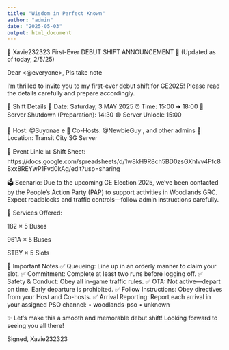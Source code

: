 ```yaml
---
title: "Wisdom in Perfect Known"
author: "admin"
date: "2025-05-03"
output: html_document
---
```


📣 Xavie232323 First-Ever DEBUT SHIFT ANNOUNCEMENT 🚌 (Updated as of today, 2/5/25)

Dear <@everyone>, Pls take note 

I’m thrilled to invite you to my first-ever debut shift for GE2025! Please read the details carefully and prepare accordingly.

🔑 Shift Details
📅 Date: Saturday, 3 MAY 2025
⏰ Time: 15:00 ➜ 18:00
🛑 Server Shutdown (Preparation): 14:30
🟢 Server Unlock: 15:00

🎤 Host: @Suyonae e
🤝 Co-Hosts:  @NewbieGuy , and other admins
📍 Location: Transit City SG Server

📎 Event Link: 
📊 Shift Sheet: https://docs.google.com/spreadsheets/d/1w8kH9R8ch5BD0zsGXhlvv4Ffc88xx8REYwP1Fvd0kAg/edit?usp=sharing

🗳️ Scenario:
Due to the upcoming GE Election 2025, we’ve been contacted by the People’s Action Party (PAP) to support activities in Woodlands GRC. Expect roadblocks and traffic controls—follow admin instructions carefully.

🚌 Services Offered:

182 × 5 Buses

961A × 5 Buses

STBY × 5 Slots

📝 Important Notes
✅ Queueing: Line up in an orderly manner to claim your slot.
✅ Commitment: Complete at least two runs before logging off.
✅ Safety & Conduct: Obey all in-game traffic rules.
✅ OTA: Not active—depart on time. Early departure is prohibited.
✅ Follow Instructions: Obey directives from your Host and Co-hosts.
✅ Arrival Reporting: Report each arrival in your assigned PSO channel:
• ⁠woodlands-pso 
• ⁠unknown 

✨ Let’s make this a smooth and memorable debut shift! Looking forward to seeing you all there!

Signed,
Xavie232323 
